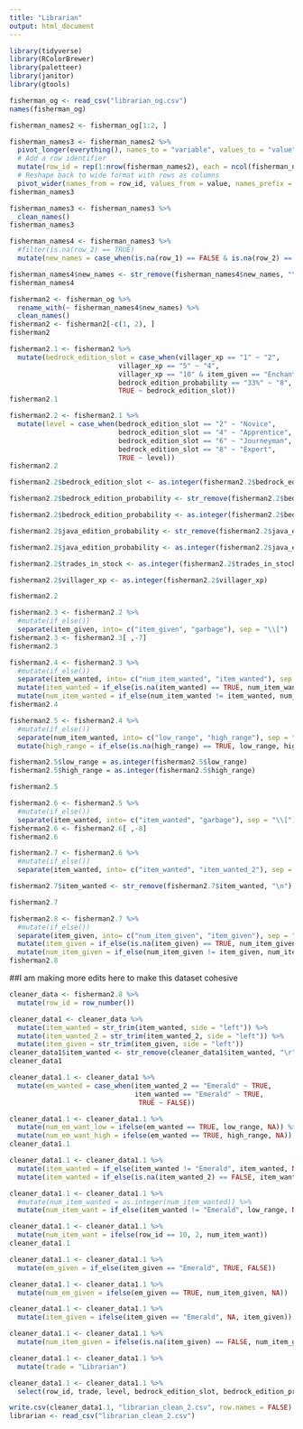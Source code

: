 ```yaml
---
title: "Librarian"
output: html_document
---
```

```r
library(tidyverse)
library(RColorBrewer)
library(paletteer)
library(janitor)
library(gtools)
```

```r
fisherman_og <- read_csv("librarian_og.csv")
names(fisherman_og)
```

```r
fisherman_names2 <- fisherman_og[1:2, ]
```

```r
fisherman_names3 <- fisherman_names2 %>%
  pivot_longer(everything(), names_to = "variable", values_to = "value") %>%
  # Add a row identifier
  mutate(row_id = rep(1:nrow(fisherman_names2), each = ncol(fisherman_names2))) %>%
  # Reshape back to wide format with rows as columns
  pivot_wider(names_from = row_id, values_from = value, names_prefix = "Row_")
fisherman_names3
```

```r
fisherman_names3 <- fisherman_names3 %>% 
  clean_names()
fisherman_names3
```

```r
fisherman_names4 <- fisherman_names3 %>% 
  #filter(is.na(row_2) == TRUE)
  mutate(new_names = case_when(is.na(row_1) == FALSE & is.na(row_2) == FALSE ~ paste(row_1, row_2, sep = " "), is.na(row_2) == TRUE ~ row_1, is.na(row_1) == TRUE ~ row_2)) %>%   mutate(new_names = ifelse(new_names == "Probability", "Bedrock Edition Probability", new_names))
```

```r
fisherman_names4$new_names <- str_remove(fisherman_names4$new_names, "\n")
fisherman_names4
```

```r
fisherman2 <- fisherman_og %>%
  rename_with(~ fisherman_names4$new_names) %>% 
  clean_names()
fisherman2 <- fisherman2[-c(1, 2), ]
fisherman2
```

```r
fisherman2.1 <- fisherman2 %>% 
  mutate(bedrock_edition_slot = case_when(villager_xp == "1" ~ "2", 
                           villager_xp == "5" ~ "4",
                           villager_xp == "10" & item_given == "Enchanted Book[t 1]" ~ "6",
                           bedrock_edition_probability == "33%" ~ "8",
                           TRUE ~ bedrock_edition_slot))
fisherman2.1
```

```r
fisherman2.2 <- fisherman2.1 %>% 
  mutate(level = case_when(bedrock_edition_slot == "2" ~ "Novice", 
                           bedrock_edition_slot == "4" ~ "Apprentice",
                           bedrock_edition_slot == "6" ~ "Journeyman",
                           bedrock_edition_slot == "8" ~ "Expert",
                           TRUE ~ level))
fisherman2.2
```

```r
fisherman2.2$bedrock_edition_slot <- as.integer(fisherman2.2$bedrock_edition_slot)

fisherman2.2$bedrock_edition_probability <- str_remove(fisherman2.2$bedrock_edition_probability, "%")

fisherman2.2$bedrock_edition_probability <- as.integer(fisherman2.2$bedrock_edition_probability)

fisherman2.2$java_edition_probability <- str_remove(fisherman2.2$java_edition_probability, "%")

fisherman2.2$java_edition_probability <- as.integer(fisherman2.2$java_edition_probability)

fisherman2.2$trades_in_stock <- as.integer(fisherman2.2$trades_in_stock)

fisherman2.2$villager_xp <- as.integer(fisherman2.2$villager_xp)

fisherman2.2
```

```r
fisherman2.3 <- fisherman2.2 %>% 
  #mutate(if_else())
  separate(item_given, into= c("item_given", "garbage"), sep = "\\[")
fisherman2.3 <- fisherman2.3[ ,-7]
fisherman2.3
```

```r
fisherman2.4 <- fisherman2.3 %>% 
  #mutate(if_else())
  separate(item_wanted, into= c("num_item_wanted", "item_wanted"), sep = "×") %>% 
  mutate(item_wanted = if_else(is.na(item_wanted) == TRUE, num_item_wanted, item_wanted)) %>% 
  mutate(num_item_wanted = if_else(num_item_wanted != item_wanted, num_item_wanted, "1"))
fisherman2.4
```

```r
fisherman2.5 <- fisherman2.4 %>% 
  #mutate(if_else())
  separate(num_item_wanted, into= c("low_range", "high_range"), sep = "–") %>% 
  mutate(high_range = if_else(is.na(high_range) == TRUE, low_range, high_range))

fisherman2.5$low_range = as.integer(fisherman2.5$low_range)
fisherman2.5$high_range = as.integer(fisherman2.5$high_range)

fisherman2.5
```

```r
fisherman2.6 <- fisherman2.5 %>% 
  #mutate(if_else())
  separate(item_wanted, into= c("item_wanted", "garbage"), sep = "\\[")
fisherman2.6 <- fisherman2.6[ ,-8]
fisherman2.6
```

```r
fisherman2.7 <- fisherman2.6 %>% 
  #mutate(if_else())
  separate(item_wanted, into= c("item_wanted", "item_wanted_2"), sep = "\\+")

fisherman2.7$item_wanted <- str_remove(fisherman2.7$item_wanted, "\n")

fisherman2.7
```

```r
fisherman2.8 <- fisherman2.7 %>% 
  #mutate(if_else())
  separate(item_given, into= c("num_item_given", "item_given"), sep = "×") %>% 
  mutate(item_given = if_else(is.na(item_given) == TRUE, num_item_given, item_given)) %>% 
  mutate(num_item_given = if_else(num_item_given != item_given, num_item_given, "1"))
fisherman2.8
```

##I am making more edits here to make this dataset cohesive

```r
cleaner_data <- fisherman2.8 %>%
  mutate(row_id = row_number())
```

```r
cleaner_data1 <- cleaner_data %>% 
  mutate(item_wanted = str_trim(item_wanted, side = "left")) %>% 
  mutate(item_wanted_2 = str_trim(item_wanted_2, side = "left")) %>% 
  mutate(item_given = str_trim(item_given, side = "left")) 
cleaner_data1$item_wanted <- str_remove(cleaner_data1$item_wanted, "\r")
cleaner_data1
```


```r
cleaner_data1.1 <- cleaner_data1 %>% 
  mutate(em_wanted = case_when(item_wanted_2 == "Emerald" ~ TRUE,
                               item_wanted == "Emerald" ~ TRUE,
                                TRUE ~ FALSE)) 
```

```r
cleaner_data1.1 <- cleaner_data1.1 %>% 
  mutate(num_em_want_low = ifelse(em_wanted == TRUE, low_range, NA)) %>% 
  mutate(num_em_want_high = ifelse(em_wanted == TRUE, high_range, NA))  
cleaner_data1.1
```

```r
cleaner_data1.1 <- cleaner_data1.1 %>% 
  mutate(item_wanted = if_else(item_wanted != "Emerald", item_wanted, NA)) %>% 
  mutate(item_wanted = if_else(is.na(item_wanted_2) == FALSE, item_wanted_2, item_wanted))
```

```r
cleaner_data1.1 <- cleaner_data1.1 %>% 
  #mutate(num_item_wanted = as.integer(num_item_wanted)) %>% 
  mutate(num_item_want = if_else(item_wanted != "Emerald", low_range, NA))
```

```r
cleaner_data1.1 <- cleaner_data1.1 %>% 
  mutate(num_item_want = ifelse(row_id == 10, 2, num_item_want))   
cleaner_data1.1
```

```r
cleaner_data1.1 <- cleaner_data1.1 %>% 
  mutate(em_given = if_else(item_given == "Emerald", TRUE, FALSE))
```

```r
cleaner_data1.1 <- cleaner_data1.1 %>% 
  mutate(num_em_given = ifelse(em_given == TRUE, num_item_given, NA))  
```

```r
cleaner_data1.1 <- cleaner_data1.1 %>% 
  mutate(item_given = ifelse(item_given == "Emerald", NA, item_given))  
```

```r
cleaner_data1.1 <- cleaner_data1.1 %>% 
  mutate(num_item_given = ifelse(is.na(item_given) == FALSE, num_item_given, NA))  
```

```r
cleaner_data1.1 <- cleaner_data1.1 %>%
  mutate(trade = "Librarian")
```

```r
cleaner_data1.1 <- cleaner_data1.1 %>% 
  select(row_id, trade, level, bedrock_edition_slot, bedrock_edition_probability, java_edition_probability, em_wanted, num_em_want_low, num_em_want_high, item_wanted, num_item_want, em_given, num_em_given, item_given, num_item_given, trades_in_stock, price_multiplier, villager_xp)
```

```r
write.csv(cleaner_data1.1, "librarian_clean_2.csv", row.names = FALSE)
librarian <- read_csv("librarian_clean_2.csv")
```
